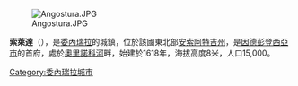 [[Image:Angostura.JPG|right]]

'''索萊達'''（{{lang-es|Soledad}}），是[[委內瑞拉|委內瑞拉]]的城鎮，位於該國東北部[[安索阿特吉州|安索阿特吉州]]，是[[因德彭登西亞市_(安索阿特吉州)|因德彭登西亞市]]的首府，處於[[奧里諾科河|奧里諾科河]]畔，始建於1618年，海拔高度8米，人口15,000。

{{Venezuela-geo-stub}}
[[Category:委內瑞拉城市|Category:委內瑞拉城市]]